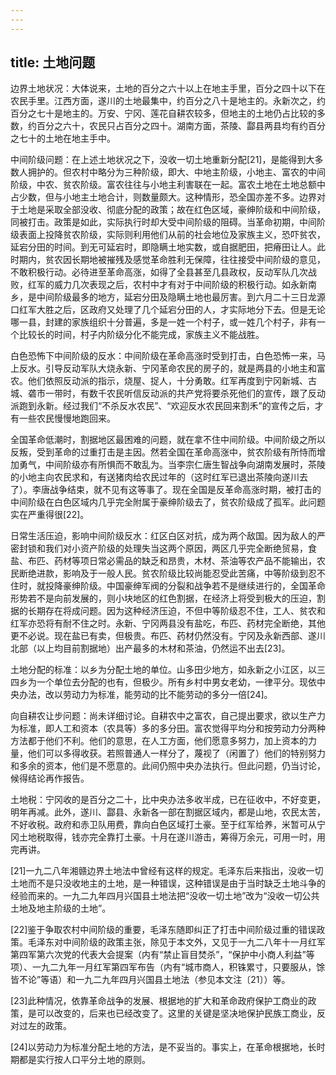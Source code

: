```yaml
---
---
---
```

title: 土地问题
---




边界土地状况：大体说来，土地的百分之六十以上在地主手里，百分之四十以下在农民手里。江西方面，遂川的土地最集中，约百分之八十是地主的。永新次之，约百分之七十是地主的。万安、宁冈、莲花自耕农较多，但地主的土地仍占比较的多数，约百分之六十，农民只占百分之四十。湖南方面，茶陵、酃县两县均有约百分之七十的土地在地主手中。

中间阶级问题：在上述土地状况之下，没收一切土地重新分配[21]，是能得到大多数人拥护的。但农村中略分为三种阶级，即大、中地主阶级，小地主、富农的中间阶级，中农、贫农阶级。富农往往与小地主利害联在一起。富农土地在土地总额中占少数，但与小地主土地合计，则数量颇大。这种情形，恐全国亦差不多。边界对于土地是采取全部没收、彻底分配的政策；故在红色区域，豪绅阶级和中间阶级，同被打击。政策是如此，实际执行时却大受中间阶级的阻碍。当革命初期，中间阶级表面上投降贫农阶级，实际则利用他们从前的社会地位及家族主义，恐吓贫农，延宕分田的时间。到无可延宕时，即隐瞒土地实数，或自据肥田，把瘠田让人。此时期内，贫农因长期地被摧残及感觉革命胜利无保障，往往接受中间阶级的意见，不敢积极行动。必待进至革命高涨，如得了全县甚至几县政权，反动军队几次战败，红军的威力几次表现之后，农村中才有对于中间阶级的积极行动。如永新南乡，是中间阶级最多的地方，延宕分田及隐瞒土地也最厉害。到六月二十三日龙源口红军大胜之后，区政府又处理了几个延宕分田的人，才实际地分下去。但是无论哪一县，封建的家族组织十分普遍，多是一姓一个村子，或一姓几个村子，非有一个比较长的时间，村子内阶级分化不能完成，家族主义不能战胜。

白色恐怖下中间阶级的反水：中间阶级在革命高涨时受到打击，白色恐怖一来，马上反水。引导反动军队大烧永新、宁冈革命农民的房子的，就是两县的小地主和富农。他们依照反动派的指示，烧屋、捉人，十分勇敢。红军再度到宁冈新城、古城、砻市一带时，有数千农民听信反动派的共产党将要杀死他们的宣传，跟了反动派跑到永新。经过我们“不杀反水农民”、“欢迎反水农民回来割禾”的宣传之后，才有一些农民慢慢地跑回来。

全国革命低潮时，割据地区最困难的问题，就在拿不住中间阶级。中间阶级之所以反叛，受到革命的过重打击是主因。然若全国在革命高涨中，贫农阶级有所恃而增加勇气，中间阶级亦有所惧而不敢乱为。当李宗仁唐生智战争向湖南发展时，茶陵的小地主向农民求和，有送猪肉给农民过年的（这时红军已退出茶陵向遂川去了）。李唐战争结束，就不见有这等事了。现在全国是反革命高涨时期，被打击的中间阶级在白色区域内几乎完全附属于豪绅阶级去了，贫农阶级成了孤军。此问题实在严重得很[22]。

日常生活压迫，影响中间阶级反水：红区白区对抗，成为两个敌国。因为敌人的严密封锁和我们对小资产阶级的处理失当这两个原因，两区几乎完全断绝贸易，食盐、布匹、药材等项日常必需品的缺乏和昂贵，木材、茶油等农产品不能输出，农民断绝进款，影响及于一般人民。贫农阶级比较尚能忍受此苦痛，中等阶级到忍不住时，就投降豪绅阶级。中国豪绅军阀的分裂和战争若不是继续进行的，全国革命形势若不是向前发展的，则小块地区的红色割据，在经济上将受到极大的压迫，割据的长期存在将成问题。因为这种经济压迫，不但中等阶级忍不住，工人、贫农和红军亦恐将有耐不住之时。永新、宁冈两县没有盐吃，布匹、药材完全断绝，其他更不必说。现在盐已有卖，但极贵。布匹、药材仍然没有。宁冈及永新西部、遂川北部（以上均目前割据地）出产最多的木材和茶油，仍然运不出去[23]。

土地分配的标准：以乡为分配土地的单位。山多田少地方，如永新之小江区，以三四乡为一个单位去分配的也有，但极少。所有乡村中男女老幼，一律平分。现依中央办法，改以劳动力为标准，能劳动的比不能劳动的多分一倍[24]。

向自耕农让步问题：尚未详细讨论。自耕农中之富农，自己提出要求，欲以生产力为标准，即人工和资本（农具等）多的多分田。富农觉得平均分和按劳动力分两种方法都于他们不利。他们的意思，在人工方面，他们愿意多努力，加上资本的力量，他们可以多得收获。若照普通人一样分了，蔑视了（闲置了）他们的特别努力和多余的资本，他们是不愿意的。此间仍照中央办法执行。但此问题，仍当讨论，候得结论再作报告。

土地税：宁冈收的是百分之二十，比中央办法多收半成，已在征收中，不好变更，明年再减。此外，遂川、酃县、永新各一部在割据区域内，都是山地，农民太苦，不好收税。政府和赤卫队用费，靠向白色区域打土豪。至于红军给养，米暂可从宁冈土地税取得，钱亦完全靠打土豪。十月在遂川游击，筹得万余元，可用一时，用完再讲。



[21]一九二八年湘赣边界土地法中曾经有这样的规定。毛泽东后来指出，没收一切土地而不是只没收地主的土地，是一种错误，这种错误是由于当时缺乏土地斗争的经验而来的。一九二九年四月兴国县土地法把“没收一切土地”改为“没收一切公共土地及地主阶级的土地”。



[22]鉴于争取农村中间阶级的重要，毛泽东随即纠正了打击中间阶级过重的错误政策。毛泽东对中间阶级的政策主张，除见于本文外，又见于一九二八年十一月红军第四军第六次党的代表大会提案（内有“禁止盲目焚杀”，“保护中小商人利益”等项）、一九二九年一月红军第四军布告（内有“城市商人，积铢累寸，只要服从，馀皆不论”等语）和一九二九年四月兴国县土地法（参见本文注〔21〕）等。

[23]此种情况，依靠革命战争的发展、根据地的扩大和革命政府保护工商业的政策，是可以改变的，后来也已经改变了。这里的关键是坚决地保护民族工商业，反对过左的政策。

[24]以劳动力为标准分配土地的方法，是不妥当的。事实上，在革命根据地，长时期都是实行按人口平分土地的原则。